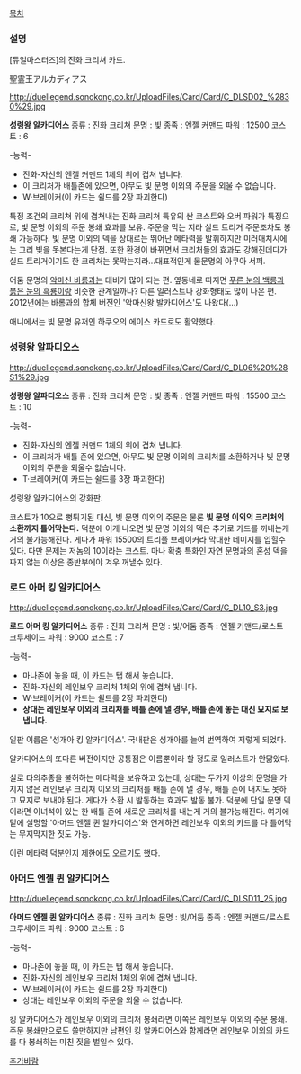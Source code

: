 [[목차]]
=== 설명 ===
[듀얼마스터즈]의 진화 크리쳐 카드.

聖霊王アルカディアス 
 
http://duellegend.sonokong.co.kr/UploadFiles/Card/Card/C_DLSD02_%2830%29.jpg

'''성령왕 알카디어스'''
종류 : 진화 크리쳐
문명 : 빛
종족 : 엔젤 커맨드
파워 : 12500
코스트 : 6

-능력-
*진화-자신의 엔젤 커맨드 1체의 위에 겹쳐 냅니다.
*이 크리처가 배틀존에 있으면, 아무도 빛 문명 이외의 주문을 외울 수 없습니다.
*W·브레이커(이 카드는 쉴드를 2장 파괴한다)

특정 조건의 크리쳐 위에 겹쳐내는 진화 크리쳐 특유의 싼 코스트와 오버 파워가 특징으로, 빛 문명 이외의 주문 봉쇄 효과를 보유. 주문을 막는 지라 실드 트리거 주문조차도 봉쇄 가능하다. 빛 문명 이외의 덱을 상대로는 뛰어난 메타력을 발휘하지만 미러매치시에는 그리 빛을 못본다는게 단점. 또한 환경이 바뀌면서 크리처들의 효과도 강해진데다가 실드 트리거이기도 한 크리처는 못막는지라...대표적인게 물문명의 아쿠아 서퍼.

어둠 문명의 [[악마신 바롬]]과는 대비가 많이 되는 편. 옆동네로 따지면 [[푸른 눈의 백룡]]과 [[붉은 눈의 흑룡]]이랑 비슷한 관계일까나? 다른 일러스트나 강화형태도 많이 나온 편. 2012년에는 바롬과의 합체 버전인 '악마신왕 발카디어스'도 나왔다(...)

애니에서는 빛 문명 유저인 하쿠오의 에이스 카드로도 활약했다. 

=== 성령왕 알파디오스 ===

http://duellegend.sonokong.co.kr/UploadFiles/Card/Card/C_DL06%20%28S1%29.jpg

'''성령왕 알파디오스'''
종류 : 진화 크리쳐
문명 : 빛
종족 : 엔젤 커맨드
파워 : 15500
코스트 : 10

-능력-
*진화-자신의 엔젤 커맨드 1체의 위에 겹쳐 냅니다.
*이 크리처가 배틀 존에 있으면, 아무도 빛 문명 이외의 크리처를 소환하거나 빛 문명 이외의 주문을 외울수 없습니다.
*T·브레이커(이 카드는 쉴드를 3장 파괴한다)

성령왕 알카디어스의 강화판.

코스트가 10으로 뻥튀기된 대신, 빛 문명 이외의 주문은 물론 '''빛 문명 이외의 크리처의 소환까지 틀어막는다.''' 덕분에 이게 나오면 빛 문명 이외의 덱은 추가로 카드를 꺼내는게 거의 불가능해진다. 게다가 파워 15500의 트리플 브레이커라 막대한 데미지를 입힐수 있다.
다만 문제는 저놈의 10이라는 코스트. 마나 확충 특화인 자연 문명과의 혼성 덱을 짜지 않는 이상은 종반부에야 겨우 꺼낼수 있다.

=== 로드 아머 킹 알카디어스 ===

http://duellegend.sonokong.co.kr/UploadFiles/Card/Card/C_DL10_S3.jpg

'''로드 아머 킹 알카디어스'''
종류 : 진화 크리쳐
문명 : 빛/어둠
종족 : 엔젤 커맨드/로스트 크루세이드
파워 : 9000
코스트 : 7

-능력-
*마나존에 놓을 때, 이 카드는 탭 해서 놓습니다.
*진화-자신의 레인보우 크리처 1체의 위에 겹쳐 냅니다.
*W·브레이커(이 카드는 쉴드를 2장 파괴한다)
*'''상대는 레인보우 이외의 크리처를 배틀 존에 낼 경우, 배틀 존에 놓는 대신 묘지로 보냅니다.'''

일판 이름은 '성개아 킹 알카디어스'. 국내판은 성개아를 늘여 번역하여 저렇게 되었다.

알카디어스의 또다른 버전이지만 공통점은 이름뿐이라 할 정도로 일러스트가 안닮았다.

실로 타의추종을 불허하는 메타력을 보유하고 있는데, 상대는 두가지 이상의 문명을 가지지 않은 레인보우 크리처 이외의 크리처를 배틀 존에 낼 경우, 배틀 존에 내지도 못하고 묘지로 보내야 된다. 게다가 소환 시 발동하는 효과도 발동 불가. 덕분에 단일 문명 덱이라면 이녀석이 있는 한 배틀 존에 새로운 크리처를 내는게 거의 불가능해진다. 여기에 밑에 설명할 '아머드 엔젤 퀸 알카디어스'와 연계하면 레인보우 이외의 카드를 다 틀어막는 무지막지한 짓도 가능.

이런 메타력 덕분인지 제한에도 오르기도 했다.

=== 아머드 엔젤 퀸 알카디어스 ===

http://duellegend.sonokong.co.kr/UploadFiles/Card/Card/C_DLSD11_25.jpg

'''아머드 엔젤 퀸 알카디어스'''
종류 : 진화 크리쳐
문명 : 빛/어둠
종족 : 엔젤 커맨드/로스트 크루세이드
파워 : 9000
코스트 : 6

-능력-
*마나존에 놓을 때, 이 카드는 탭 해서 놓습니다.
*진화-자신의 레인보우 크리처 1체의 위에 겹쳐 냅니다.
*W·브레이커(이 카드는 쉴드를 2장 파괴한다)
*상대는 레인보우 이외의 주문을 외울 수 없습니다.

킹 알카디어스가 레인보우 이외의 크리처 봉쇄라면 이쪽은 레인보우 이외의 주문 봉쇄. 주문 봉쇄만으로도 쓸만하지만 남편인 킹 알카디어스와 함께라면 레인보우 이외의 카드를 다 봉쇄하는 미친 짓을 벌일수 있다.

[[추가바람]]
